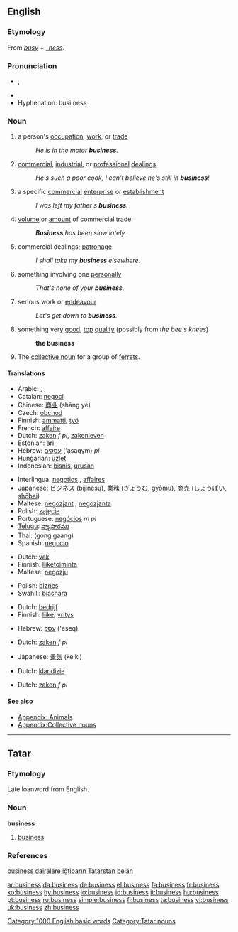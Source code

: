==English==

{{rank|lost|human|kept|382|business|mean|manner|following}}

===Etymology===
{{wikipedia}}
From ''[[busy]]'' + ''[[-ness]]''.

===Pronunciation===
*{{IPA|/ˈbɪznəs/}}, {{SAMPA|/"bIzn@s/}}
*{{audio|en-us-business.ogg|Audio (US)}}
*Hyphenation: busi·ness

===Noun===
{{en-noun|es|-}}

# {{countable}} a person's [[occupation]], [[work]], or [[trade]]
#: ''He is in the motor '''business'''.''
# {{uncountable}} [[commercial]], [[industrial]], or [[professional]] [[dealings]]
#: ''He's such a poor cook, I can't believe he's still in '''business'''!''
# {{countable}} {{context|business}} a specific [[commercial]] [[enterprise]] or [[establishment]]
#: ''I was left my father's '''business'''.''
# {{uncountable}} [[volume]] or [[amount]] of commercial trade
#: '''''Business''' has been slow lately.''
# {{uncountable}} commercial dealings; [[patronage]]
#: ''I shall take my '''business''' elsewhere.''
# {{uncountable}} something involving one [[personally]]
#: ''That's none of your '''business'''.''
# {{uncountable}} serious work or [[endeavour]]
#: ''Let's get down to '''business'''.''
# {{uncountable}} {{context|slang|UK}} something very [[good]], [[top]] [[quality]] (possibly from ''the bee's knees'')
#: '''the business'''
# {{countable}} The [[collective noun]] for a group of [[ferrets]].

====Translations====
{{trans-top|occupation of a person}}
*Arabic: {{ARchar|[[عمل]]}} {{IPAchar|(ʕámal)}}, {{ARchar|[[تجارة]]}} {{IPAchar|(tajára)}}, {{ARchar|[[مشروع]]}} {{IPAchar|(mašrúʕ)}}
*Catalan: [[negoci]] {{m}}
*Chinese: [[商业]] (shāng yè)
*Czech: [[obchod]]
*Finnish: [[ammatti]], [[työ]]
*French: [[affaire]]
*Dutch: [[zaken]] ''f pl'', [[zakenleven]] {{n}}
*Estonian: [[äri]]
*Hebrew: [[עסקים]] ('asaqym) {{m}} ''pl''
*Hungarian: [[üzlet]]
*Indonesian: [[bisnis]], [[urus|urusan]]
{{trans-mid}}
*Interlingua: [[negotios]] {{p}}, [[affaires]] {{p}}
*Japanese: [[ビジネス]] (bijinesu), [[業務]] ([[ぎょうむ]], gyōmu), [[商売]] ([[しょうばい]], [[shōbai]])
*Maltese: [[negozjant]] {{m}}, [[negozjanta]] {{f}}
*Polish: [[zajęcie]] {{n}}
*Portuguese: [[negócios]] ''m pl''
*[[Telugu]]: [[వ్యాపారము]]
*Thai: {{THchar|[[กงกาง]]}} (gong gaang)
*Spanish: [[negocio]] {{m}}
{{trans-bottom}}

{{trans-top|professional dealings}}
*Dutch: [[vak]] {{n}}
*Finnish: [[liiketoiminta]]
*Maltese: [[negozju]]
{{trans-mid}}
*Polish: [[biznes]] {{m}}
*Swahili: [[biashara]]
{{trans-bottom}}

{{trans-top|establishment}}
*Dutch: [[bedrijf]] {{n}}
*Finnish: [[liike]], [[yritys]]
{{trans-mid}}
*Hebrew: [[עסק]] ('eseq) {{m}}
{{trans-bottom}}

{{trans-top|volume of trade}}
*Dutch: [[zaken]] ''f pl''
{{trans-mid}}
*Japanese: [[景気]] (keiki)
{{trans-bottom}}

{{trans-top|patronage}}
*Dutch: [[klandizie]] {{f}}
{{trans-mid}}
{{trans-bottom}}

{{trans-top|something involving one personally}}
*Dutch: [[zaken]] ''f pl''
{{trans-mid}}
{{trans-bottom}}

{{trans-top|serious work}}
{{trans-mid}}
{{trans-bottom}}

{{trans-top|(slang) the bee's knees}}
{{trans-mid}}
{{trans-bottom}}

====See also====
*[[Appendix: Animals]]
*[[Appendix:Collective nouns]]

----

==Tatar==

===Etymology===
Late loanword from English.

===Noun===
'''business'''

# [[business#English|business]]

===References===
[http://www2.azatliq.org/news/local/tb/archives/2006/10/23.ASP#537926 business dairäläre iğtibarın Tatarstan belän ]

[[Category:1000 English basic words]]
[[Category:Tatar nouns]]

[[ar:business]]
[[da:business]]
[[de:business]]
[[el:business]]
[[fa:business]]
[[fr:business]]
[[ko:business]]
[[hy:business]]
[[io:business]]
[[id:business]]
[[it:business]]
[[hu:business]]
[[pt:business]]
[[ru:business]]
[[simple:business]]
[[fi:business]]
[[ta:business]]
[[vi:business]]
[[uk:business]]
[[zh:business]]